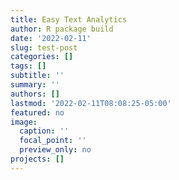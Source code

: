 ```yaml
---
title: Easy Text Analytics
author: R package build
date: '2022-02-11'
slug: test-post
categories: []
tags: []
subtitle: ''
summary: ''
authors: []
lastmod: '2022-02-11T08:08:25-05:00'
featured: no
image:
  caption: ''
  focal_point: ''
  preview_only: no
projects: []
---
```

